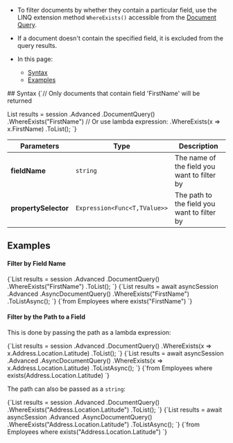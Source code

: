 
<Admonition type="note" title="">

* To filter documents by whether they contain a particular field, use the LINQ extension method `WhereExists()` accessible 
from the [Document Query](../../../client-api/session/querying/document-query/what-is-document-query.mdx).  

* If a document doesn't contain the specified field, it is excluded from the query results.

* In this page:  
  * [Syntax](../../../client-api/session/querying/how-to-filter-by-field.mdx#syntax)  
  * [Examples](../../../client-api/session/querying/how-to-filter-by-field.mdx#examples)  

</Admonition>
## Syntax

<TabItem value="whereexists_1" label="whereexists_1">
<CodeBlock language="csharp">
{`// Only documents that contain field 'FirstName' will be returned

List<Employee> results = session
    .Advanced
    .DocumentQuery<Employee>()
    .WhereExists("FirstName")
     // Or use lambda expression: .WhereExists(x => x.FirstName)
    .ToList();
`}
</CodeBlock>
</TabItem>

| Parameters | Type | Description |
| - | - | - |
| **fieldName** | `string` | The name of the field you want to filter by |
| **propertySelector** | `Expression<Func<T,TValue>>` | The path to the field you want to filter by |



## Examples

#### Filter by Field Name  

<Tabs groupId='languageSyntax'>
<TabItem value="Sync" label="Sync">
<CodeBlock language="csharp">
{`List<Employee> results = session
    .Advanced
    .DocumentQuery<Employee>()
    .WhereExists("FirstName")
    .ToList();
`}
</CodeBlock>
</TabItem>
<TabItem value="Async" label="Async">
<CodeBlock language="csharp">
{`List<Employee> results = await asyncSession
    .Advanced
    .AsyncDocumentQuery<Employee>()
    .WhereExists("FirstName")
    .ToListAsync();
`}
</CodeBlock>
</TabItem>
<TabItem value="RQL" label="RQL">
<CodeBlock language="sql">
{`from Employees 
where exists("FirstName")
`}
</CodeBlock>
</TabItem>
</Tabs>




#### Filter by the Path to a Field  

This is done by passing the path as a lambda expression:  

<Tabs groupId='languageSyntax'>
<TabItem value="Sync" label="Sync">
<CodeBlock language="csharp">
{`List<Employee> results = session
    .Advanced
    .DocumentQuery<Employee>()
    .WhereExists(x => x.Address.Location.Latitude)
    .ToList();
`}
</CodeBlock>
</TabItem>
<TabItem value="Async" label="Async">
<CodeBlock language="csharp">
{`List<Employee> results = await asyncSession
    .Advanced
    .AsyncDocumentQuery<Employee>()
    .WhereExists(x => x.Address.Location.Latitude)
    .ToListAsync();
`}
</CodeBlock>
</TabItem>
<TabItem value="RQL" label="RQL">
<CodeBlock language="sql">
{`from Employees 
where exists(Address.Location.Latitude)
`}
</CodeBlock>
</TabItem>
</Tabs>

The path can also be passed as a `string`:

<Tabs groupId='languageSyntax'>
<TabItem value="Sync" label="Sync">
<CodeBlock language="csharp">
{`List<Employee> results = session
    .Advanced
    .DocumentQuery<Employee>()
    .WhereExists("Address.Location.Latitude")
    .ToList();
`}
</CodeBlock>
</TabItem>
<TabItem value="Async" label="Async">
<CodeBlock language="csharp">
{`List<Employee> results = await asyncSession
    .Advanced
    .AsyncDocumentQuery<Employee>()
    .WhereExists("Address.Location.Latitude")
    .ToListAsync();
`}
</CodeBlock>
</TabItem>
<TabItem value="RQL" label="RQL">
<CodeBlock language="sql">
{`from Employees 
where exists("Address.Location.Latitude")
`}
</CodeBlock>
</TabItem>
</Tabs>




